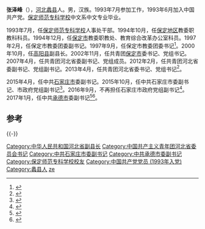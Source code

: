 '''张泽峰'''（{{bd|1972年|6月||}}），[[河北|河北]][[蠡县|蠡县]]人。男，汉族。1993年7月参加工作，1993年6月加入中国共产党。[[保定师范专科学校|保定师范专科学校]]中文系中文专业毕业。

1993年7月，任[[保定师范专科学校|保定师范专科学校]]人事处干部。1994年10月，任[[保定地区|保定地区]]教委职教科科员。1994年12月，任[[保定市|保定市]]教委职教处、教育综合改革办公室科员。1997年2月，任保定市教委团委副书记。1997年9月，任保定市教委团委书记<ref>{{cite news|title=“70后”团干张泽峰调任石家庄市委副书记|url=http://www.thepaper.cn/newsDetail_forward_1319982|accessdate=2015-10-12|newspaper=澎湃新闻|archive-date=2019-08-16|archive-url=https://web.archive.org/web/20190816103130/http://www.thepaper.cn/newsDetail_forward_1319982}}</ref>。2000年10月，任[[高阳县|高阳县]]副县长。2002年11月，任共青团[[保定市|保定市]]委书记、党组书记。2007年4月，任共青团河北省委副书记、党组成员。2012年2月，任共青团河北省委副书记、党组副书记。2013年4月，任共青团河北省委书记、党组书记<ref>{{cite news|title=河北省十二届人大二次会议举行第三次全体会议  周本顺当选河北省人大常委会主任|url=http://renshi.people.com.cn/n/2014/0113/c139617-24097650.html|accessdate=2014-10-09|newspaper=人民网|deadurl=yes|archiveurl=https://web.archive.org/web/20140331094928/http://renshi.people.com.cn/n/2014/0113/c139617-24097650.html|archivedate=2014年3月31日|df=}}</ref>。

2015年4月，任中共[[石家庄市|石家庄市]]委副书记。2015年10月，任中共石家庄市委副书记、市政府党组副书记<ref>{{cite news|title=43岁石家庄市委副书记张泽峰兼任石家庄市政府党组副书记|url=http://www.thepaper.cn/newsDetail_forward_1384019|accessdate=2015-10-12|newspaper=澎湃新闻|archive-date=2019-08-22|archive-url=https://web.archive.org/web/20190822190134/http://www.thepaper.cn/newsDetail_forward_1384019}}</ref>。2016年9月，不再担任石家庄市政府党组副书记<ref>{{cite web|accessdate=2016-09-19|url=http://www.thepaper.cn/newsDetail_forward_1530749|title=石家庄市委副书记张泽峰兼任市府党组副书记近一年后不再担任|publisher=澎湃新闻|archive-date=2019-08-20|archive-url=https://web.archive.org/web/20190820163131/http://www.thepaper.cn/newsDetail_forward_1530749}}</ref>。2017年1月，任中共[[承德市|承德市]]委副书记<ref>{{cite news|title=石家庄市委副书记张泽峰转任承德市领导，曾任团河北省委书记|url=http://www.thepaper.cn/newsDetail_forward_1593475|accessdate=2017-01-05|work=澎湃新聞|archive-date=2019-08-16|archive-url=https://web.archive.org/web/20190816001220/http://www.thepaper.cn/newsDetail_forward_1593475}}</ref><ref>{{cite news|title=张泽峰转任河北承德市委副书记，此前担任石家庄市委副书记|url=http://www.thepaper.cn/newsDetail_forward_1596991|accessdate=2017-01-20|work=澎湃新闻|archive-date=2019-08-21|archive-url=https://web.archive.org/web/20190821172638/http://www.thepaper.cn/newsDetail_forward_1596991}}</ref>。

==参考==
{{reflist}}

{{-}}
{{start box}}
{{s-civ}}
{{s-before|[[梅世彤|梅世彤]]}}
{{s-title|[[中国共产主义青年团|中国共产主义青年团]]河北省委书记|2013年4月—2015年4月}}
{{s-after|[[郭竞坤|郭竞坤]]}}
{{end box}}

{{各省级行政区团委书记}}
{{DEFAULTSORT:zhang zefeng}}
[[Category:中华人民共和国河北省副县长|Category:中华人民共和国河北省副县长]]
[[Category:中国共产主义青年团河北省委员会书记|Category:中国共产主义青年团河北省委员会书记]]
[[Category:中共石家庄市委副书记|Category:中共石家庄市委副书记]]
[[Category:中共承德市委副书记|Category:中共承德市委副书记]]
[[Category:保定师范专科学校校友|Category:保定师范专科学校校友]]
[[Category:中国共产党党员_(1993年入党)|Category:中国共产党党员 (1993年入党)]]
[[Category:蠡县人|Category:蠡县人]]
[[Category:张姓|ze]]